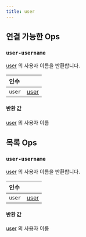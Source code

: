 ```yaml
---
title: user
---
```


## 연결 가능한 Ops
<h3 id="user-username"><code>user-username</code></h3>

[user](/ko/models/ref/query-panel/user/) 의 사용자 이름을 반환합니다.

| 인수 |  |
| :--- | :--- |
| `user` | [user](/ko/models/ref/query-panel/user/) |

#### 반환 값
[user](/ko/models/ref/query-panel/user/) 의 사용자 이름

## 목록 Ops
<h3 id="user-username"><code>user-username</code></h3>

[user](/ko/models/ref/query-panel/user/) 의 사용자 이름을 반환합니다.

| 인수 |  |
| :--- | :--- |
| `user` | [user](/ko/models/ref/query-panel/user/) |

#### 반환 값
[user](/ko/models/ref/query-panel/user/) 의 사용자 이름

